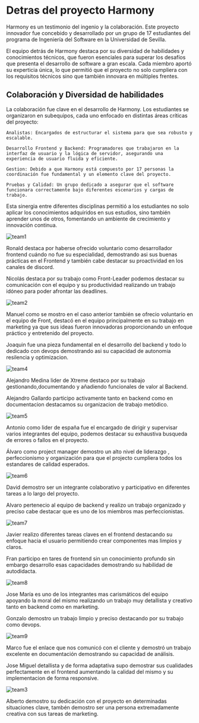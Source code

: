 # Detras del proyecto Harmony

Harmony es un testimonio del ingenio y la colaboración. Este proyecto innovador fue concebido y desarrollado por un grupo de 17
estudiantes del programa de Ingeniería del Software en la Universidad de Sevilla.

El equipo detrás de Harmony destaca por su diversidad de habilidades y conocimientos técnicos, 
que fueron esenciales para superar los desafíos que presenta el desarrollo de software a gran escala.
Cada miembro aportó su experticia única, lo que permitió que el proyecto no solo cumpliera con los requisitos técnicos sino que también innovara en múltiples frentes.

## Colaboración y Diversidad de habilidades

La colaboración fue clave en el desarrollo de Harmony. Los estudiantes se organizaron en subequipos, cada uno enfocado en distintas áreas críticas del proyecto:

    Analistas: Encargados de estructurar el sistema para que sea robusto y escalable.

    Desarrollo Frontend y Backend: Programadores que trabajaron en la interfaz de usuario y la lógica de servidor, asegurando una experiencia de usuario fluida y eficiente.

    Gestion: Debido a que Harmony está compuesto por 17 personas la coordinación fue fundamental y un elemento clave del proyecto.

    Pruebas y Calidad: Un grupo dedicado a asegurar que el software funcionara correctamente bajo diferentes escenarios y cargas de trabajo.

Esta sinergia entre diferentes disciplinas permitió a los estudiantes no solo aplicar los conocimientos adquiridos en sus estudios, sino también aprender unos de otros, fomentando un ambiente de crecimiento y innovación continua.

![team1](/img/team/team1.png)

Ronald destaca por haberse ofrecido voluntario como desarrollador frontend cuándo no fue su especialidad, demostrando asi sus buenas
prácticas en el Frontend y también cabe destacar su proactividad en los canales de discord.

Nicolás destaca por su trabajo como Front-Leader podemos destacar su comunicación con el equipo y su productividad realizando un 
trabajo idóneo para poder afrontar las deadlines.



![team2](/img/team/team2.png)

Manuel como se mostro en el caso anterior también se ofrecio voluntario en el equipo de Front, destacó en el equipo principalmente
en su trabajo en marketing ya que sus ideas fueron innovadoras proporcionando un enfoque práctico y entretenido del proyecto.

Joaquin fue una pieza fundamental en el desarrollo del backend y todo lo dedicado con devops demostrando asi su capacidad de 
autonomia resilencia y optimizacion.


![team4](/img/team/team4.png)

Alejandro Medina  lider de Xtreme destaco por su trabajo gestionando,documentando y añadiendo funcionales de valor al Backend.

Alejandro Gallardo participo activamente tanto en backend como en documentacion destacamos su organizacion de trabajo metódico. 


![team5](/img/team/team5.png)

Antonio como lider de españa fue el encargado de dirigir y supervisar varios integrantes del equipo, podemos destacar su exhaustiva
busqueda de errores o fallos en el proyecto.


Álvaro como project manager demostro un alto nivel de liderazgo , perfeccionismo y organización para que el projecto cumpliera todos
los estandares de calidad esperados.

![team6](/img/team/team6.png)

David  demostro ser un integrante colaborativo y participativo en diferentes tareas a lo largo del proyecto. 

Alvaro pertenecio al equipo de backend y realizo un trabajo organizado y preciso cabe destacar que es uno de los miembros mas 
perfeccionistas.

![team7](/img/team/team7.png)

Javier realizo diferentes tareas claves en el frontend destacando su enfoque hacia el usuario permitiendo crear componentes
mas limpios y claros.

Fran participo en tares de frontend sin un conocimiento profundo sin embargo desarrollo esas capacidades demostrando su habilidad
de autodidacta.


![team8](/img/team/team8.png)

Jose María es uno de los integrantes mas carismáticos del equipo apoyando la moral del mismo realizando un trabajo muy detallista 
y creativo tanto en backend como en marketing.

Gonzalo demostro un trabajo limpio y preciso destacando por su trabajo como devops.


![team9](/img/team/team9.png)

Marco fue el enlace que nos comunicó con el cliente y demostró un trabajo excelente en documentación demostrando su capacidad de
análisis.

Jose Miguel detallista y de forma adaptativa  supo demostrar sus cualidades perfectamente en el frontend aumentando la calidad 
del mismo y su implementacion de forma responsive.



![team3](/img/team/team3.png)

Alberto demostro su dedicación con el proyecto en determinadas situaciones clave, tambén demostro ser una persona extremadamente 
creativa con sus tareas de marketing.
